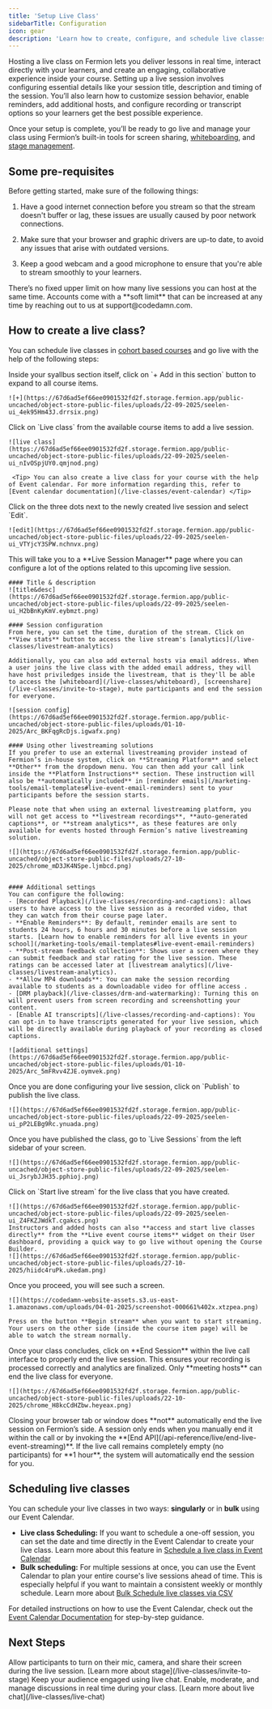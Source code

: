```yaml
---
title: 'Setup Live Class'
sidebarTitle: Configuration
icon: gear
description: 'Learn how to create, configure, and schedule live classes in Fermion.'
---
```


Hosting a live class on Fermion lets you deliver lessons in real time,
interact directly with your learners, and create an engaging, collaborative experience inside your course.
Setting up a live session involves configuring essential details like your session title, description and timing of the session. You’ll also learn how to customize session behavior, enable reminders, add additional hosts, and configure recording or transcript options so your learners get the best possible experience.

Once your setup is complete, you’ll be ready to go live and manage your class using Fermion’s built-in tools for screen sharing, [whiteboarding](/live-classes/whiteboard), and [stage management](/live-classes/invite-to-stage).

## Some pre-requisites

Before getting started, make sure of the following things:

1. Have a good internet connection before you stream so that the stream doesn't buffer or lag, these issues are usually caused by poor network connections.

2. Make sure that your browser and graphic drivers are up-to date, to avoid any issues that arise with outdated versions.

3. Keep a good webcam and a good microphone to ensure that you're able to stream smoothly to your learners.

<Tip>
	There’s no fixed upper limit on how many live sessions you can host at the same time. Accounts
	come with a **soft limit** that can be increased at any time by reaching out to us at
	support@codedamn.com.
</Tip>

## How to create a live class?

You can schedule live classes in [cohort based courses](/setting-up-course/prerequisites#what-is-a-cohort-based-course%3F) and go live with the help of the following steps:

<Steps>
  <Step title="Expand course items">
    Inside your syallbus section itself, click on `+ Add in this section` button to expand to all course items.

    ![+](https://67d6ad5ef66ee0901532fd2f.storage.fermion.app/public-uncached/object-store-public-files/uploads/22-09-2025/seelen-ui_4ek95Hm43J.drrsix.png)

  </Step>

  <Step title="Add a live class">
    Click on `Live class` from the available course items to add a live session.

    ![live class](https://67d6ad5ef66ee0901532fd2f.storage.fermion.app/public-uncached/object-store-public-files/uploads/22-09-2025/seelen-ui_nIvOSpjUY0.qmjnod.png)

     <Tip> You can also create a live class for your course with the help of Event calendar. For more information regarding this, refer to [Event calendar documentation](/live-classes/event-calendar) </Tip>
  </Step>

  <Step title="Edit the live class">
    Click on the three dots next to the newly created live session and select `Edit`.

    ![edit](https://67d6ad5ef66ee0901532fd2f.storage.fermion.app/public-uncached/object-store-public-files/uploads/22-09-2025/seelen-ui_VTYjcY3SPW.nchnvx.png)

  </Step>

  <Step title="Configure the live session">
    This will take you to a **Live Session Manager** page where you can configure a lot of the options related to this upcoming live session.

    #### Title & description
    ![title&desc](https://67d6ad5ef66ee0901532fd2f.storage.fermion.app/public-uncached/object-store-public-files/uploads/22-09-2025/seelen-ui_H2bBnKyKmV.eybmzt.png)

    #### Session configuration
    From here, you can set the time, duration of the stream. Click on **View stats** button to access the live stream's [analytics](/live-classes/livestream-analytics)

    Additionally, you can also add external hosts via email address. When a user joins the live class with the added email address, they will have host priviledges inside the livestream, that is they'll be able to access the [whiteboard](/live-classes/whiteboard), [screenshare](/live-classes/invite-to-stage), mute participants and end the session for everyone.

    ![session config](https://67d6ad5ef66ee0901532fd2f.storage.fermion.app/public-uncached/object-store-public-files/uploads/01-10-2025/Arc_BKFqgRcDjs.igwafx.png)
    
    #### Using other livestreaming solutions
    If you prefer to use an external livestreaming provider instead of Fermion’s in-house system, click on **Streaming Platform** and select **Other** from the dropdown menu. You can then add your call link inside the **Platform Instructions** section. These instruction will also be **automatically included** in [reminder emails](/marketing-tools/email-templates#live-event-email-reminders) sent to your participants before the session starts.
    
    Please note that when using an external livestreaming platform, you will not get access to **livestream recordings**, **auto-generated captions**, or **stream analytics**, as these features are only available for events hosted through Fermion’s native livestreaming solution.

    ![](https://67d6ad5ef66ee0901532fd2f.storage.fermion.app/public-uncached/object-store-public-files/uploads/27-10-2025/chrome_mD3JK4NSpe.ljmbcd.png)


    #### Additional settings
    You can configure the following:
    - [Recorded Playback](/live-classes/recording-and-captions): allows users to have access to the live session as a recorded video, that they can watch from their course page later.
    - **Enable Reminders**: By default, reminder emails are sent to students 24 hours, 6 hours and 30 minutes before a live session starts. [Learn how to enable reminders for all live events in your school](/marketing-tools/email-templates#live-event-email-reminders)
    - **Post-stream feedback collection**: Shows user a screen where they can submit feedback and star rating for the live session. These ratings can be accessed later at [livestream analytics](/live-classes/livestream-analytics).
    - **Allow MP4 downloads**: You can make the session recording available to students as a downloadable video for offline access .
    - [DRM playback](/live-classes/drm-and-watermarking): Turning this on will prevent users from screen recording and screenshotting your content.
    - [Enable AI transcripts](/live-classes/recording-and-captions): You can opt-in to have transcripts generated for your live session, which will be directly available during playback of your recording as closed captions.

    ![additional settings](https://67d6ad5ef66ee0901532fd2f.storage.fermion.app/public-uncached/object-store-public-files/uploads/01-10-2025/Arc_5mFRvv4ZJE.oymvek.png)

  </Step>

  <Step title="Publish the live class">
    Once you are done configuring your live session, click on `Publish` to publish the live class.

    ![](https://67d6ad5ef66ee0901532fd2f.storage.fermion.app/public-uncached/object-store-public-files/uploads/22-09-2025/seelen-ui_pP2LEBg9Rc.ynuada.png)

  </Step>

  <Step title="Access live sessions">
    Once you have published the class, go to `Live Sessions` from the left sidebar of your screen.

    ![](https://67d6ad5ef66ee0901532fd2f.storage.fermion.app/public-uncached/object-store-public-files/uploads/22-09-2025/seelen-ui_JsrybJJH35.pphioj.png)

  </Step>

  <Step title="Start the live stream">
    Click on `Start live stream` for the live class that you have created.

    ![](https://67d6ad5ef66ee0901532fd2f.storage.fermion.app/public-uncached/object-store-public-files/uploads/22-09-2025/seelen-ui_Z4FKZJWdkT.cgakcs.png)
    Instructors and added hosts can also **access and start live classes directly** from the **Live event course items** widget on their User dashboard, providing a quick way to go live without opening the Course Builder.
    ![](https://67d6ad5ef66ee0901532fd2f.storage.fermion.app/public-uncached/object-store-public-files/uploads/27-10-2025/hiidc4ruPk.ukedam.png)

  </Step>

  <Step title="Go live">
    Once you proceed, you will see such a screen.

    ![](https://codedamn-website-assets.s3.us-east-1.amazonaws.com/uploads/04-01-2025/screenshot-000661%402x.xtzpea.png)

    Press on the button **Begin stream** when you want to start streaming.
    Your users on the other side (inside the course item page) will be able to watch the stream normally.

  </Step>

  <Step title="End the session">
    Once your class concludes, click on **End Session** within the live call interface to properly end the live session. This ensures your recording is processed correctly and analytics are finalized.  
    <Check>
    Only **meeting hosts** can end the live class for everyone.
    </Check>

    ![](https://67d6ad5ef66ee0901532fd2f.storage.fermion.app/public-uncached/object-store-public-files/uploads/22-10-2025/chrome_H8kcCdHZbw.heyeax.png)

  </Step>
</Steps>

<Note>
	Closing your browser tab or window does **not** automatically end the live session on Fermion’s
	side. A session only ends when you manually end it within the call or by invoking the **[End
	API](/api-reference/live/end-live-event-streaming)**. If the live call remains completely empty
	(no participants) for **1 hour**, the system will automatically end the session for you.
</Note>

## Scheduling live classes

You can schedule your live classes in two ways: **singularly** or in **bulk** using our Event Calendar.

-   **Live class Scheduling:** If you want to schedule a one-off session, you can set the date and time directly in the Event Calendar to create your live class. Learn more about this feature in [Schedule a live class in Event Calendar](/live-classes/event-calendar#how-to-schedule-a-live-session-directly-in-event-calendar)
-   **Bulk scheduling:** For multiple sessions at once, you can use the Event Calendar to plan your entire course's live sessions ahead of time. This is especially helpful if you want to maintain a consistent weekly or monthly schedule. Learn more about [Bulk Schedule live classes via CSV](/live-classes/event-calendar#how-to-bulk-schedule-live-classes-via-csv)

For detailed instructions on how to use the Event Calendar, check out the [Event Calendar Documentation](/live-classes/event-calendar) for step-by-step guidance.

## Next Steps

<Columns cols={2}>
  <Card title="Stage" href="/live-classes/invite-to-stage" >
    Allow participants to turn on their mic, camera, and share their screen during the live session. 
    [Learn more about stage](/live-classes/invite-to-stage)
  </Card>

  <Card title="Live Chat" href="/live-classes/live-chat">
    Keep your audience engaged using live chat.  
    Enable, moderate, and manage discussions in real time during your class.  
    [Learn more about live chat](/live-classes/live-chat)
  </Card>
</Columns>
